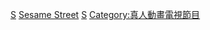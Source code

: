 {{Commonscat|Sesame Street}}

[[Category:紐約市背景電視節目|S]]
[[Category:兒童電視節目|Sesame Street]]
[[Category:美國兒童電視影集|S]]
[[Category:真人動畫電視節目|Category:真人動畫電視節目]]